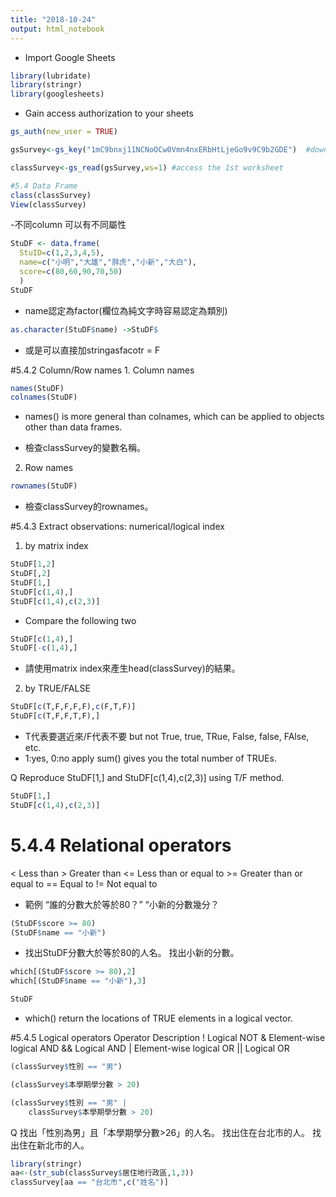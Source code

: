 ```yaml
---
title: "2018-10-24"
output: html_notebook
---
```

- Import Google Sheets
```r
library(lubridate)
library(stringr)
library(googlesheets)
```
- Gain access authorization to your sheets

```r
gs_auth(new_user = TRUE)
```
```r
gsSurvey<-gs_key("1mC9bnxj11NCNoOCw0Vmn4nxERbHtLjeGo9v9C9b2GDE")  #download sheet information as an object

classSurvey<-gs_read(gsSurvey,ws=1) #access the 1st worksheet
```
```r
#5.4 Data Frame
class(classSurvey)
View(classSurvey)
```
 -不同column 可以有不同屬性
 
```r

StuDF <- data.frame(
  StuID=c(1,2,3,4,5),
  name=c("小明","大雄","胖虎","小新","大白"),
  score=c(80,60,90,70,50)
  )
StuDF 
```
- name認定為factor(欄位為純文字時容易認定為類別)
```r
as.character(StuDF$name) ->StuDF$
```
- 或是可以直接加stringasfacotr = F


#5.4.2 Column/Row names
 1. Column names
```r
names(StuDF) 
colnames(StuDF)
```
- names() is more general than colnames, which can be applied to objects other than data frames.

- 檢查classSurvey的變數名稱。
 2. Row names
```r
rownames(StuDF)
```
- 檢查classSurvey的rownames。

#5.4.3 Extract observations: numerical/logical index

 1. by matrix index
```r
StuDF[1,2]
StuDF[,2]
StuDF[1,]
StuDF[c(1,4),]
StuDF[c(1,4),c(2,3)]
```
- Compare the following two
```r
StuDF[c(1,4),]
StuDF[-c(1,4),]
```
- 請使用matrix index來產生head(classSurvey)的結果。
2. by TRUE/FALSE
```r
StuDF[c(T,F,F,F,F),c(F,T,F)]
StuDF[c(T,F,F,T,F),]
```
- T代表要選近來/F代表不要
but not True, true, TRue, False, false, FAlse, etc.
- 1:yes, 0:no
apply sum() gives you the total number of TRUEs.

Q Reproduce StuDF[1,] and StuDF[c(1,4),c(2,3)] using T/F method.
```r
StuDF[1,]
StuDF[c(1,4),c(2,3)]
```
# 5.4.4 Relational operators
< Less than 
> Greater than 
<= Less than or equal to 
>= Greater than or equal to 
== Equal to 
!= Not equal to 

- 範例
“誰的分數大於等於80？” “小新的分數幾分？
```r
(StuDF$score >= 80)
(StuDF$name == "小新")
```
- 找出StuDF分數大於等於80的人名。
找出小新的分數。
```r
which[(StuDF$score >= 80),2]
which[(StuDF$name == "小新"),3]
```
```r
StuDF
```

- which() return the locations of TRUE elements in a logical vector.

#5.4.5 Logical operators
Operator Description 
! Logical NOT 
& Element-wise logical AND 
&& Logical AND 
| Element-wise logical OR 
|| Logical OR

```r
(classSurvey$性別 == "男")

(classSurvey$本學期學分數 > 20)

(classSurvey$性別 == "男" | 
    classSurvey$本學期學分數 > 20)
```
Q
找出「性別為男」且「本學期學分數>26」的人名。
找出住在台北市的人。
找出住在新北市的人。
```r
library(stringr)
aa<-(str_sub(classSurvey$居住地行政區,1,3))
classSurvey[aa == "台北市",c("姓名")]
```

